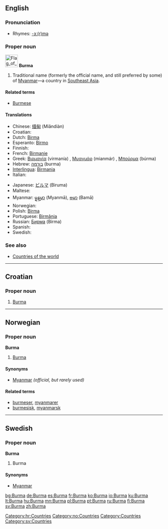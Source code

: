 ==English==

===Pronunciation===
*Rhymes: [[Rhymes:English:-ɜː(r)mə|-ɜː(r)mə]]

===Proper noun===
[[Image:Flag of Myanmar.svg|40px]]
'''Burma'''

# Traditional name (formerly the official name, and still preferred by some) of [[Myanmar]]—a country in [[Southeast Asia]].

====Related terms====
*[[Burmese]]

====Translations====
{{top}}
*Chinese: [[缅甸]] (Miǎndiàn)
*Croatian: {{t-|hr|Burma|f}}
*Dutch: [[Birma]]
*Esperanto: [[Birmo]]
* Finnish: {{t+|fi|Burma}}
*French: [[Birmanie]]
*Greek: [[Βιρμανία]] (virmanía) {{f}}, [[Μυανμάρ]] (mianmár) {{n}}, [[Μπούρμα]] (búrma) {{f}}
*Hebrew: [[בורמה]] (burma)
*[[Interlingua]]: [[Birmania]]
* Italian: {{t-|it|Birmania}}
{{mid}}
*Japanese: [[ビルマ]] (Biruma)
* Maltese: {{t-|mt|Burma|xs=Maltese}}
*Myanmar: [[မ္ရန္‌မာ]] (Myanmā), [[ဗမာ]] (Bamā)
* Norwegian: {{t-|no|Burma}}
*Polish: [[Birma]] {{f}}
*Portuguese: [[Birmânia]] {{f}}
*Russian: [[Бирма]] (Bírma) {{f}}
* Spanish: {{t+|es|Birmania|f}}
* Swedish: {{t+|sv|Burma}}
{{bottom}}

===See also===
*[[Countries of the world]]

----

==Croatian==

===Proper noun===
{{infl|hr|proper noun|g=f}}

# [[#English|Burma]]

[[Category:hr:Countries]]

----

==Norwegian==

===Proper noun===
'''Burma'''

# [[#English|Burma]]

====Synonyms====
*[[Myanmar]] ''(official, but rarely used)''

====Related terms====
*[[burmeser]], [[myanmarer]]
*[[burmesisk]], [[myanmarsk]]

[[Category:no:Countries]]

----

==Swedish==

===Proper noun===
'''Burma'''

# Burma

====Synonyms====
*[[Myanmar]]

[[Category:Countries]]
[[Category:sv:Countries]]

[[bg:Burma]]
[[de:Burma]]
[[es:Burma]]
[[fr:Burma]]
[[ko:Burma]]
[[io:Burma]]
[[ku:Burma]]
[[lt:Burma]]
[[hu:Burma]]
[[mn:Burma]]
[[pl:Burma]]
[[pt:Burma]]
[[ru:Burma]]
[[fi:Burma]]
[[sv:Burma]]
[[zh:Burma]]